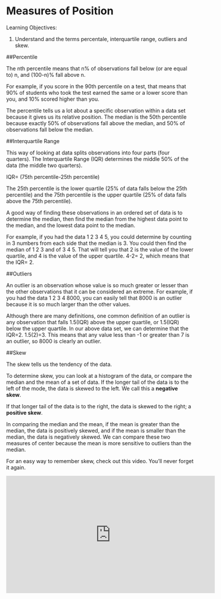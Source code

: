 
# Measures of Position

Learning Objectives:

1) Understand and the terms percentale, interquartile range, outliers and skew.  

##Percentile

The nth percentile means that n% of observations fall below (or are equal to) n, and (100-n)% fall above n.

For example, if you score in the 90th percentile on a test, that means that 90% of students who took the test earned the same or a lower score than you, and 10% scored higher than you.

The percentile tells us a lot about a specific observation within a data set because it gives us its relative position. The median is the 50th percentile because exactly 50% of observations fall above the median, and 50% of observations fall below the median.

##Interquartile Range

This way of looking at data splits observations into four parts (four quarters). The Interquartile Range (IQR) determines the middle 50% of the data (the middle two quarters).

IQR= (75th percentile-25th percentile)

The 25th percentile is the lower quartile (25% of data falls below the 25th percentile) and the 75th percentile is the upper quartile (25% of data falls above the 75th percentile).

A good way of finding these observations in an ordered set of data is to determine the median, then find the median from the highest data point to the median, and the lowest data point to the median.

For example, if you had the data 1 2 3 4 5, you could determine by counting in 3 numbers from each side that the median is 3. You could then find the median of 1 2 3 and of 3 4 5. That will tell you that 2 is the value of the lower quartile, and 4 is the value of the upper quartile. 4-2= 2, which means that the IQR= 2.

##Outliers

An outlier is an observation whose value is so much greater or lesser than the other observations that it can be considered an extreme. For example, if you had the data 1 2 3 4 8000, you can easily tell that 8000 is an outlier because it is so much larger than the other values.

Although there are many definitions, one common definition of an outlier is any observation that falls 1.5(IQR) above the upper quartile, or 1.5(IQR) below the upper quartile. In our above data set, we can determine that the IQR=2. 1.5(2)=3. This means that any value less than -1 or greater than 7 is an outlier, so 8000 is clearly an outlier.

##Skew

The skew tells us the tendency of the data.

To determine skew, you can look at a histogram of the data, or compare the median and the mean of a set of data. If the longer tail of the data is to the left of the mode, the data is skewed to the left. We call this a **negative skew**.

If that longer tail of the data is to the right, the data is skewed to the right; a **positive skew**.

In comparing the median and the mean, if the mean is greater than the median, the data is positively skewed, and if the mean is smaller than the median, the data is negatively skewed. We can compare these two measures of center because the mean is more sensitive to outliers than the median.

For an easy way to remember skew, check out this video.  You'll never forget it again.

<iframe width="560" height="315" src="https://www.youtube.com/embed/gzSbAkZE8jw" frameborder="0" allowfullscreen></iframe>